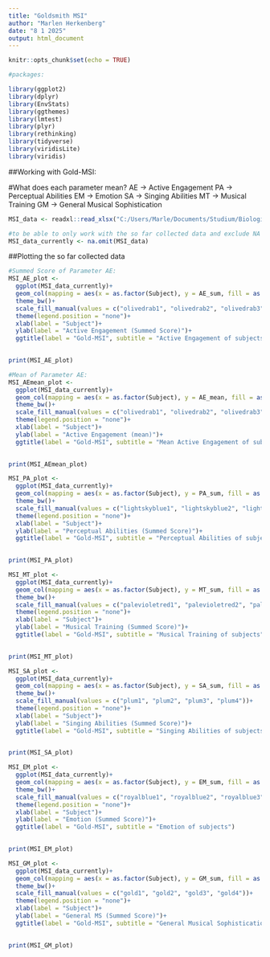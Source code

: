 ---
title: "Goldsmith MSI"
author: "Marlen Herkenberg"
date: "8 1 2025"
output: html_document
---

```{r setup and packages, include=FALSE}

knitr::opts_chunk$set(echo = TRUE)

#packages:

library(ggplot2)
library(dplyr)
library(EnvStats)
library(ggthemes)
library(lmtest)
library(plyr)
library(rethinking)
library(tidyverse)
library(viridisLite)
library(viridis)

```


##Working with Gold-MSI:

#What does each parameter mean?
AE -> Active Engagement
PA -> Perceptual Abilities
EM -> Emotion
SA -> Singing Abilities
MT -> Musical Training
GM -> General Musical Sophistication


```{r Loading Table with Data}

MSI_data <- readxl::read_xlsx("C:/Users/Marle/Documents/Studium/Biologie Master/Masterarbeit/Data/Masterarbeit_Data/Gold-MSI-Data.xlsx") 

#to be able to only work with the so far collected data and exclude NA's:
MSI_data_currently <- na.omit(MSI_data)

```


##Plotting the so far collected data

```{r Plots: Active Engagement, echo=FALSE}

#Summed Score of Parameter AE:
MSI_AE_plot <- 
  ggplot(MSI_data_currently)+
  geom_col(mapping = aes(x = as.factor(Subject), y = AE_sum, fill = as.factor(Subject)), width = 0.6)+
  theme_bw()+
  scale_fill_manual(values = c("olivedrab1", "olivedrab2", "olivedrab3", "olivedrab4"))+
  theme(legend.position = "none")+
  xlab(label = "Subject")+
  ylab(label = "Active Engagement (Summed Score)")+
  ggtitle(label = "Gold-MSI", subtitle = "Active Engagement of subjects")
  

print(MSI_AE_plot)

#Mean of Parameter AE:
MSI_AEmean_plot <- 
  ggplot(MSI_data_currently)+
  geom_col(mapping = aes(x = as.factor(Subject), y = AE_mean, fill = as.factor(Subject)), width = 0.6)+
  theme_bw()+
  scale_fill_manual(values = c("olivedrab1", "olivedrab2", "olivedrab3", "olivedrab4"))+
  theme(legend.position = "none")+
  xlab(label = "Subject")+
  ylab(label = "Active Engagement (mean)")+
  ggtitle(label = "Gold-MSI", subtitle = "Mean Active Engagement of subjects")
  

print(MSI_AEmean_plot)

```


```{r Plots: Perceptual Abilities, echo=FALSE}

MSI_PA_plot <- 
  ggplot(MSI_data_currently)+
  geom_col(mapping = aes(x = as.factor(Subject), y = PA_sum, fill = as.factor(Subject)), width = 0.6)+
  theme_bw()+
  scale_fill_manual(values = c("lightskyblue1", "lightskyblue2", "lightskyblue3", "lightskyblue4"))+
  theme(legend.position = "none")+
  xlab(label = "Subject")+
  ylab(label = "Perceptual Abilities (Summed Score)")+
  ggtitle(label = "Gold-MSI", subtitle = "Perceptual Abilities of subjects")
  

print(MSI_PA_plot)

```


```{r Plots: Musical Training, echo=FALSE}

MSI_MT_plot <- 
  ggplot(MSI_data_currently)+
  geom_col(mapping = aes(x = as.factor(Subject), y = MT_sum, fill = as.factor(Subject)), width = 0.6)+
  theme_bw()+
  scale_fill_manual(values = c("palevioletred1", "palevioletred2", "palevioletred3", "palevioletred4"))+
  theme(legend.position = "none")+
  xlab(label = "Subject")+
  ylab(label = "Musical Training (Summed Score)")+
  ggtitle(label = "Gold-MSI", subtitle = "Musical Training of subjects")
  

print(MSI_MT_plot)

```



```{r Plots: Singing Abilities, echo=FALSE}

MSI_SA_plot <- 
  ggplot(MSI_data_currently)+
  geom_col(mapping = aes(x = as.factor(Subject), y = SA_sum, fill = as.factor(Subject)), width = 0.6)+
  theme_bw()+
  scale_fill_manual(values = c("plum1", "plum2", "plum3", "plum4"))+
  theme(legend.position = "none")+
  xlab(label = "Subject")+
  ylab(label = "Singing Abilities (Summed Score)")+
  ggtitle(label = "Gold-MSI", subtitle = "Singing Abilities of subjects")
  

print(MSI_SA_plot)

```



```{r Plots: Emotion, echo=FALSE}

MSI_EM_plot <- 
  ggplot(MSI_data_currently)+
  geom_col(mapping = aes(x = as.factor(Subject), y = EM_sum, fill = as.factor(Subject)), width = 0.6)+
  theme_bw()+
  scale_fill_manual(values = c("royalblue1", "royalblue2", "royalblue3", "royalblue4"))+
  theme(legend.position = "none")+
  xlab(label = "Subject")+
  ylab(label = "Emotion (Summed Score)")+
  ggtitle(label = "Gold-MSI", subtitle = "Emotion of subjects")
  

print(MSI_EM_plot)

```


```{r Plots: General Musical Sophistication, echo=FALSE}

MSI_GM_plot <- 
  ggplot(MSI_data_currently)+
  geom_col(mapping = aes(x = as.factor(Subject), y = GM_sum, fill = as.factor(Subject)), width = 0.6)+
  theme_bw()+
  scale_fill_manual(values = c("gold1", "gold2", "gold3", "gold4"))+
  theme(legend.position = "none")+
  xlab(label = "Subject")+
  ylab(label = "General MS (Summed Score)")+
  ggtitle(label = "Gold-MSI", subtitle = "General Musical Sophistication of subjects")
  

print(MSI_GM_plot)

```

